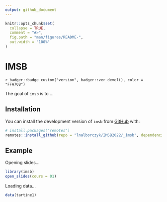 ```yaml
---
output: github_document
---
```


<!-- README.md is generated from README.Rmd. Please edit that file -->

```r
knitr::opts_chunk$set(
  collapse = TRUE,
  comment = "#>",
  fig.path = "man/figures/README-",
  out.width = "100%"
)
```

# IMSB

<!-- badges: start -->
`r badger::badge_custom("version", badger::ver_devel(), color = "FFA70B")`
<!-- badges: end -->

The goal of `imsb` is to ...

## Installation

You can install the development version of `imsb` from [GitHub](https://github.com/) with:

```r
# install.packages("remotes")
remotes::install_github(repo = "lnalborczyk/IMSB2022/_imsb", dependencies = TRUE)
```

## Example

Opening slides...

```r
library(imsb)
open_slides(cours = 01)
```

Loading data...

```r
data(tartine1)
```
